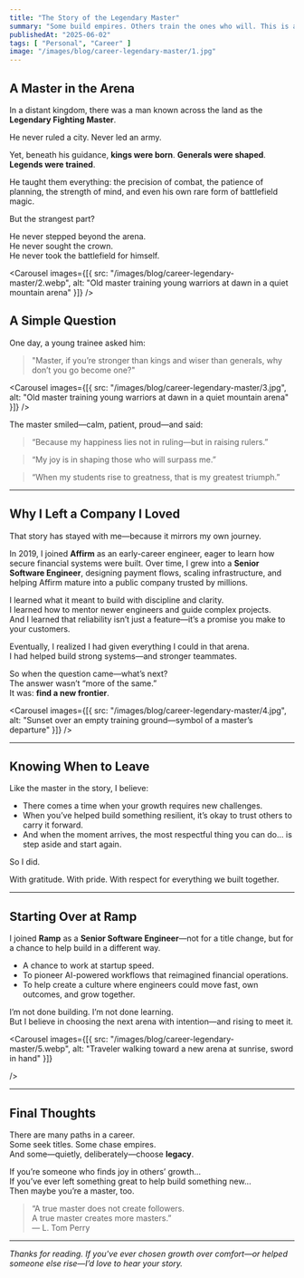 ```yaml
---
title: "The Story of the Legendary Master"
summary: "Some build empires. Others train the ones who will. This is a story about choosing mentorship, legacy, and the quiet joy of helping others rise."
publishedAt: "2025-06-02"
tags: [ "Personal", "Career" ]
image: "/images/blog/career-legendary-master/1.jpg"
---
```


## A Master in the Arena

In a distant kingdom, there was a man known across the land as the **Legendary Fighting Master**.

He never ruled a city. Never led an army.

Yet, beneath his guidance, **kings were born**. **Generals were shaped**. **Legends were trained**.

He taught them everything: the precision of combat, the patience of planning, the strength of mind, and even his own rare form of battlefield magic.

But the strangest part?

He never stepped beyond the arena.  
He never sought the crown.  
He never took the battlefield for himself.

<Carousel
  images={[{ src: "/images/blog/career-legendary-master/2.webp", alt: "Old master training young warriors at dawn in a quiet mountain arena" }]}
/>

## A Simple Question

One day, a young trainee asked him:

> "Master, if you’re stronger than kings and wiser than generals, why don’t you go become one?"

<Carousel
  images={[{ src: "/images/blog/career-legendary-master/3.jpg", alt: "Old master training young warriors at dawn in a quiet mountain arena" }]}
/>


The master smiled—calm, patient, proud—and said:

> “Because my happiness lies not in ruling—but in raising rulers.”

> “My joy is in shaping those who will surpass me.”

> “When my students rise to greatness, that is my greatest triumph.”

---

## Why I Left a Company I Loved

That story has stayed with me—because it mirrors my own journey.

In 2019, I joined **Affirm** as an early-career engineer, eager to learn how secure financial systems were built. Over time, I grew into a **Senior Software Engineer**, designing payment flows, scaling infrastructure, and helping Affirm mature into a public company trusted by millions.

I learned what it meant to build with discipline and clarity.  
I learned how to mentor newer engineers and guide complex projects.  
And I learned that reliability isn’t just a feature—it’s a promise you make to your customers.

Eventually, I realized I had given everything I could in that arena.  
I had helped build strong systems—and stronger teammates.

So when the question came—what’s next?  
The answer wasn’t “more of the same.”  
It was: **find a new frontier**.

<Carousel
  images={[{ src: "/images/blog/career-legendary-master/4.jpg", alt: "Sunset over an empty training ground—symbol of a master’s departure" }]}
/>

---

## Knowing When to Leave

Like the master in the story, I believe:

- There comes a time when your growth requires new challenges.
- When you’ve helped build something resilient, it’s okay to trust others to carry it forward.
- And when the moment arrives, the most respectful thing you can do… is step aside and start again.

So I did.

With gratitude. With pride. With respect for everything we built together.

---

## Starting Over at Ramp

I joined **Ramp** as a **Senior Software Engineer**—not for a title change, but for a chance to help build in a different way.

- A chance to work at startup speed.  
- To pioneer AI-powered workflows that reimagined financial operations.  
- To help create a culture where engineers could move fast, own outcomes, and grow together.

I’m not done building. I’m not done learning.  
But I believe in choosing the next arena with intention—and rising to meet it.

<Carousel
  images={[{ src: "/images/blog/career-legendary-master/5.webp", alt: "Traveler walking toward a new arena at sunrise, sword in hand" }]}

/>

---

## Final Thoughts

There are many paths in a career.  
Some seek titles. Some chase empires.  
And some—quietly, deliberately—choose **legacy**.

If you’re someone who finds joy in others’ growth…  
If you’ve ever left something great to help build something new…  
Then maybe you’re a master, too.

> “A true master does not create followers.  
> A true master creates more masters.”  
> — L. Tom Perry

---

*Thanks for reading. If you've ever chosen growth over comfort—or helped someone else rise—I’d love to hear your story.* 
